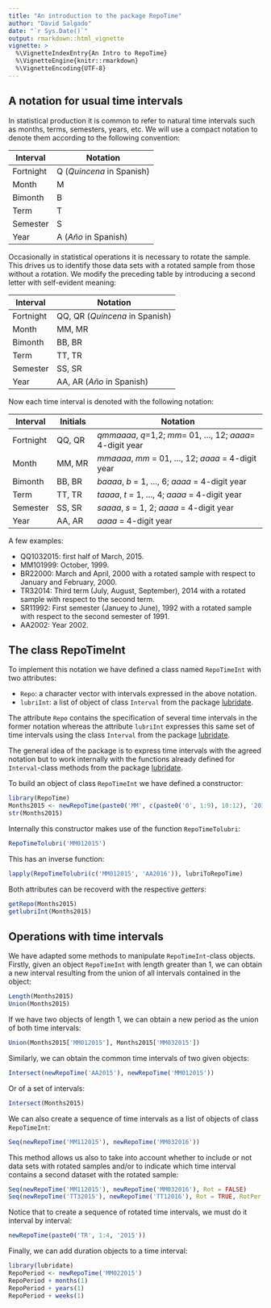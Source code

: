 ```yaml
---
title: "An introduction to the package RepoTime"
author: "David Salgado"
date: "`r Sys.Date()`"
output: rmarkdown::html_vignette
vignette: >
  %\VignetteIndexEntry{An Intro to RepoTime}
  %\VignetteEngine{knitr::rmarkdown}
  %\VignetteEncoding{UTF-8}
---
```


## A notation for usual time intervals

In statistical production it is common to refer to natural time intervals such as
months, terms, semesters, years, etc. We will use a compact notation to denote
them according to the following convention:

**Interval** | **Notation**
-----------|--------------------------
Fortnight  | Q (*Quincena* in Spanish)
Month      | M
Bimonth    | B
Term       | T
Semester   | S
Year       | A (*Año* in Spanish)

Occasionally in statistical operations it is necessary to rotate the sample. 
This drives us to identify those data sets with a rotated sample from those 
without a rotation. We modify the preceding table by introducing a second letter
with self-evident meaning:

**Interval** | **Notation**
-------------|-------------------------------
Fortnight    | QQ, QR (*Quincena* in Spanish)
Month        | MM, MR
Bimonth      | BB, BR
Term         | TT, TR
Semester     | SS, SR
Year         | AA, AR (*Año* in Spanish)

Now each time interval is denoted with the following notation:

**Interval** | **Initials** | **Notation**
-------------|--------------|-----------------------------------------------------------
Fortnight    | QQ, QR       | *qmmaaaa*, *q*=1,2; *mm*= 01, ..., 12; *aaaa*= 4-digit year 
Month        | MM, MR       | *mmaaaa*, *mm* = 01, ..., 12; *aaaa* = 4-digit year
Bimonth      | BB, BR       | *baaaa*, *b* = 1, ..., 6; *aaaa* = 4-digit year
Term         | TT, TR       | *taaaa*, *t* = 1, ..., 4; *aaaa* = 4-digit year
Semester     | SS, SR       | *saaaa*, *s* = 1, 2; *aaaa* = 4-digit year
Year         | AA, AR       | *aaaa* = 4-digit year

A few examples:

* QQ1032015: first half of March, 2015.
* MM101999: October, 1999.
* BR22000: March and April, 2000 with a rotated sample with respect to January and February, 2000.
* TR32014: Third term (July, August, September), 2014 with a rotated sample with respect to the second term.
* SR11992: First semester (Januey to June), 1992 with a rotated sample with respect to the second semester of 1991.
* AA2002: Year 2002.

## The class RepoTimeInt

To implement this notation we have defined a class named `RepoTimeInt` with two attributes:

* `Repo`: a character vector with intervals expressed in the above notation.
* `lubriInt`: a list of object of class `Interval` from the package [lubridate](https://cran.r-project.org/web/packages/lubridate/index.html).

The attribute `Repo` contains the specification of several time intervals in the former notation whereas the attribute `lubriInt` expresses this same set of time intervals using the class `Interval` from the package [lubridate](https://cran.r-project.org/web/packages/lubridate/index.html).

The general idea of the package is to express time intervals with the agreed notation but to work internally with the functions already defined for `Interval`-class methods from the package [lubridate](https://cran.r-project.org/web/packages/lubridate/index.html). 

To build an object of class `RepoTimeInt` we have defined a constructor:

```r
library(RepoTime)
Months2015 <- newRepoTime(paste0('MM', c(paste0('0', 1:9), 10:12), '2015'))
str(Months2015)
```

Internally this constructor makes use of the function `RepoTimeTolubri`:

```r
RepoTimeTolubri('MM012015')
```

This has an inverse function:

```r
lapply(RepoTimeTolubri(c('MM012015', 'AA2016')), lubriToRepoTime)
```

Both attributes can be recoverd with the respective *getters*:

```r
getRepo(Months2015)
getlubriInt(Months2015)
```

## Operations with time intervals

We have adapted some methods to manipulate `RepoTimeInt`-class objects. Firstly, given an object `RepoTimeInt` with length greater than 1, we can obtain a new interval resulting from the union of all intervals contained in the object:

```r
Length(Months2015)
Union(Months2015)
```

If we have two objects of length 1, we can obtain a new period as the union of both time intervals:

```r
Union(Months2015['MM012015'], Months2015['MM032015'])
```

Similarly, we can obtain the common time intervals of two given objects:

```r
Intersect(newRepoTime('AA2015'), newRepoTime('MM012015'))
```

Or of a set of intervals:

```r
Intersect(Months2015)
```

We can also create a sequence of time intervals as a list of objects of class `RepoTimeInt`:

```r
Seq(newRepoTime('MM112015'), newRepoTime('MM032016'))
```

This method allows us also to take into account whether to include or not data sets with rotated samples and/or to indicate which time interval contains a second dataset with the rotated sample:

```r
Seq(newRepoTime('MM112015'), newRepoTime('MM032016'), Rot = FALSE)
Seq(newRepoTime('TT32015'), newRepoTime('TT12016'), Rot = TRUE, RotPer = '4')
```

Notice that to create a sequence of rotated time intervals, we must do it interval by interval:

```r
newRepoTime(paste0('TR', 1:4, '2015'))
```

Finally, we can add duration objects to a time interval:

```r
library(lubridate)
RepoPeriod <- newRepoTime('MM022015')
RepoPeriod + months(1)
RepoPeriod + years(1)
RepoPeriod + weeks(1)
```
